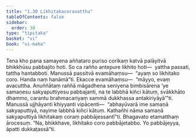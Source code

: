 ```yaml
---
title: "1.30 Likhitakacoravatthu"
tableOfContents: false
sidebar:
  order: 30
type: "tipitaka"
basket: "vi"
book: "vi-maha"
---
```



<DynamicBreadcrumb />

<Division number="93" book="vi-maha" e="ch" v="3" p="105">

<Paragraph number="431" book="vi-maha">
Tena kho pana samayena aññataro puriso corikaṃ katvā palāyitvā bhikkhūsu pabbajito hoti. So ca rañño antepure likhito hoti—  yattha passati, tattha hantabboti. Manussā passitvā evamāhaṃsu—  “ayaṃ so likhitako coro. Handa naṃ hanāmā”ti. Ekacce evamāhaṃsu—  “māyyo, evaṃ avacuttha. Anuññātaṃ raññā māgadhena seniyena bimbisārena ‘ye samaṇesu sakyaputtiyesu pabbajanti, na te labbhā kiñci kātuṃ, svākkhāto dhammo, carantu brahmacariyaṃ sammā dukkhassa antakiriyāyā’”ti. Manussā ujjhāyanti khiyyanti vipācenti—  “abhayūvarā ime samaṇā sakyaputtiyā, nayime labbhā kiñci kātuṃ. Kathañhi nāma samaṇā sakyaputtiyā likhitakaṃ coraṃ pabbājessantī”ti. Bhagavato etamatthaṃ ārocesuṃ. “Na, bhikkhave, likhitako coro pabbājetabbo. Yo pabbājeyya, āpatti dukkaṭassā”ti.
</Paragraph>
</Division>